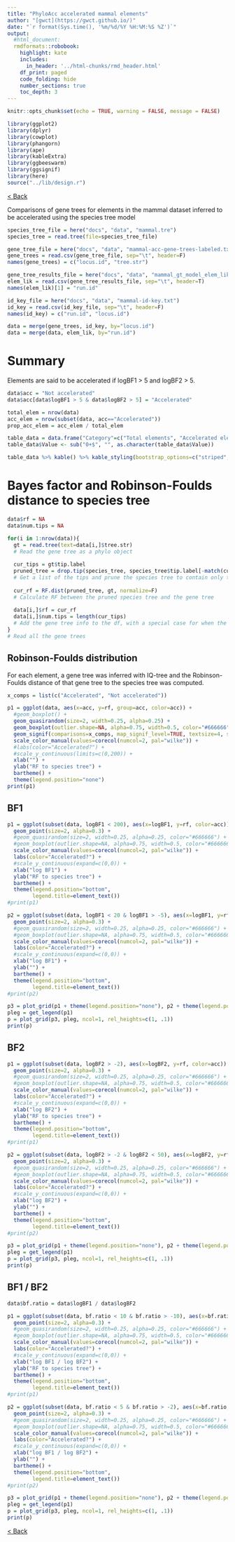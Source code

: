 ```yaml
---
title: "PhyloAcc accelerated mammal elements"
author: "[gwct](https://gwct.github.io/)"
date: "`r format(Sys.time(), '%m/%d/%Y %H:%M:%S %Z')`"
output:
  #html_document:
  rmdformats::robobook:
    highlight: kate
    includes:
      in_header: '../html-chunks/rmd_header.html'
    df_print: paged
    code_folding: hide
    number_sections: true
    toc_depth: 3
---
```



```r
knitr::opts_chunk$set(echo = TRUE, warning = FALSE, message = FALSE)

library(ggplot2)
library(dplyr)
library(cowplot)
library(phangorn)
library(ape)
library(kableExtra)
library(ggbeeswarm)
library(ggsignif)
library(here)
source("../lib/design.r")
```

[< Back ](index.html)

Comparisons of gene trees for elements in the mammal dataset inferred to be accelerated using the species tree model

```r
species_tree_file = here("docs", "data", "mammal.tre")
species_tree = read.tree(file=species_tree_file)

gene_tree_file = here("docs", "data", "mammal-acc-gene-trees-labeled.txt")
gene_trees = read.csv(gene_tree_file, sep="\t", header=F)
names(gene_trees) = c("locus.id", "tree.str")

gene_tree_results_file = here("docs", "data", "mammal_gt_model_elem_lik.txt")
elem_lik = read.csv(gene_tree_results_file, sep="\t", header=T)
names(elem_lik)[1] = "run.id"

id_key_file = here("docs", "data", "mammal-id-key.txt")
id_key = read.csv(id_key_file, sep="\t", header=F)
names(id_key) = c("run.id", "locus.id")

data = merge(gene_trees, id_key, by="locus.id")
data = merge(data, elem_lik, by="run.id")

```

# Summary

Elements are said to be accelerated if logBF1 > 5 and logBF2 > 5.

```r

data$acc = "Not accelerated"
data$acc[data$logBF1 > 5 & data$logBF2 > 5] = "Accelerated"

total_elem = nrow(data)
acc_elem = nrow(subset(data, acc=="Accelerated"))
prop_acc_elem = acc_elem / total_elem

table_data = data.frame("Category"=c("Total elements", "Accelerated elements", "Proportion accelerated"), "Value"=c(total_elem, acc_elem, signif(prop_acc_elem, 4)))
table_data$Value <- sub("0+$", "", as.character(table_data$Value))

table_data %>% kable() %>% kable_styling(bootstrap_options=c("striped", "condended", "responsive"), full_width=F)

```

# Bayes factor and Robinson-Foulds distance to species tree

```r
data$rf = NA
data$num.tips = NA

for(i in 1:nrow(data)){
  gt = read.tree(text=data[i,]$tree.str)
  # Read the gene tree as a phylo object
  
  cur_tips = gt$tip.label
  pruned_tree = drop.tip(species_tree, species_tree$tip.label[-match(cur_tips, species_tree$tip.label)])
  # Get a list of the tips and prune the species tree to contain only those tips
  
  cur_rf = RF.dist(pruned_tree, gt, normalize=F)
  # Calculate RF between the pruned species tree and the gene tree
  
  data[i,]$rf = cur_rf
  data[i,]$num.tips = length(cur_tips)
  # Add the gene tree info to the df, with a special case for when the RF is 0
}
# Read all the gene trees

```

## Robinson-Foulds distribution

For each element, a gene tree was inferred with IQ-tree and the Robinson-Foulds distance of that gene tree to the species tree was computed.

```r

x_comps = list(c("Accelerated", "Not accelerated"))

p1 = ggplot(data, aes(x=acc, y=rf, group=acc, color=acc)) +
  #geom_boxplot() +
  geom_quasirandom(size=2, width=0.25, alpha=0.25) +
  geom_boxplot(outlier.shape=NA, alpha=0.75, width=0.5, color="#666666") +
  geom_signif(comparisons=x_comps, map_signif_level=TRUE, textsize=4, size=1, step_increase=0.12, margin_top=0.1, color="#333333") +
  scale_color_manual(values=corecol(numcol=2, pal="wilke")) +
  #labs(color="Accelerated?") +
  #scale_y_continuous(limits=c(0,200)) +
  xlab("") +
  ylab("RF to species tree") +
  bartheme() +
  theme(legend.position="none")
print(p1)


```

## BF1

```r

p1 = ggplot(subset(data, logBF1 < 200), aes(x=logBF1, y=rf, color=acc)) +
  geom_point(size=2, alpha=0.3) +
  #geom_quasirandom(size=2, width=0.25, alpha=0.25, color="#666666") +
  #geom_boxplot(outlier.shape=NA, alpha=0.75, width=0.5, color="#666666") +
  scale_color_manual(values=corecol(numcol=2, pal="wilke")) +
  labs(color="Accelerated?") +
  #scale_y_continuous(expand=c(0,0)) +
  xlab("log BF1") +
  ylab("RF to species tree") +
  bartheme() +
  theme(legend.position="bottom",
        legend.title=element_text())
#print(p1)

p2 = ggplot(subset(data, logBF1 < 20 & logBF1 > -5), aes(x=logBF1, y=rf, color=acc)) +
  geom_point(size=2, alpha=0.3) +
  #geom_quasirandom(size=2, width=0.25, alpha=0.25, color="#666666") +
  #geom_boxplot(outlier.shape=NA, alpha=0.75, width=0.5, color="#666666") +
  scale_color_manual(values=corecol(numcol=2, pal="wilke")) +
  labs(color="Accelerated?") +
  #scale_y_continuous(expand=c(0,0)) +
  xlab("log BF1") +
  ylab("") +
  bartheme() +
  theme(legend.position="bottom",
        legend.title=element_text())
#print(p2)

p3 = plot_grid(p1 + theme(legend.position="none"), p2 + theme(legend.position="none"), ncol=2)
pleg = get_legend(p1)
p = plot_grid(p3, pleg, ncol=1, rel_heights=c(1, .1))
print(p)

```

## BF2

```r

p1 = ggplot(subset(data, logBF2 > -2), aes(x=logBF2, y=rf, color=acc)) +
  geom_point(size=2, alpha=0.3) +
  #geom_quasirandom(size=2, width=0.25, alpha=0.25, color="#666666") +
  #geom_boxplot(outlier.shape=NA, alpha=0.75, width=0.5, color="#666666") +
  scale_color_manual(values=corecol(numcol=2, pal="wilke")) +
  labs(color="Accelerated?") +
  #scale_y_continuous(expand=c(0,0)) +
  xlab("log BF2") +
  ylab("RF to species tree") +
  bartheme() +
  theme(legend.position="bottom",
        legend.title=element_text())
#print(p1)

p2 = ggplot(subset(data, logBF2 > -2 & logBF2 < 50), aes(x=logBF2, y=rf, color=acc)) +
  geom_point(size=2, alpha=0.3) +
  #geom_quasirandom(size=2, width=0.25, alpha=0.25, color="#666666") +
  #geom_boxplot(outlier.shape=NA, alpha=0.75, width=0.5, color="#666666") +
  scale_color_manual(values=corecol(numcol=2, pal="wilke")) +
  labs(color="Accelerated?") +
  #scale_y_continuous(expand=c(0,0)) +
  xlab("log BF2") +
  ylab("") +
  bartheme() +
  theme(legend.position="bottom",
        legend.title=element_text())
#print(p2)

p3 = plot_grid(p1 + theme(legend.position="none"), p2 + theme(legend.position="none"), ncol=2)
pleg = get_legend(p1)
p = plot_grid(p3, pleg, ncol=1, rel_heights=c(1, .1))
print(p)

```

## BF1 / BF2

```r

data$bf.ratio = data$logBF1 / data$logBF2

p1 = ggplot(subset(data, bf.ratio < 10 & bf.ratio > -10), aes(x=bf.ratio, y=rf, color=acc)) +
  geom_point(size=2, alpha=0.3) +
  #geom_quasirandom(size=2, width=0.25, alpha=0.25, color="#666666") +
  #geom_boxplot(outlier.shape=NA, alpha=0.75, width=0.5, color="#666666") +
  scale_color_manual(values=corecol(numcol=2, pal="wilke")) +
  labs(color="Accelerated?") +
  #scale_y_continuous(expand=c(0,0)) +
  xlab("log BF1 / log BF2") +
  ylab("RF to species tree") +
  bartheme() +
  theme(legend.position="bottom",
        legend.title=element_text())
#print(p1)

p2 = ggplot(subset(data, bf.ratio < 5 & bf.ratio > -2), aes(x=bf.ratio, y=rf, color=acc)) +
  geom_point(size=2, alpha=0.3) +
  #geom_quasirandom(size=2, width=0.25, alpha=0.25, color="#666666") +
  #geom_boxplot(outlier.shape=NA, alpha=0.75, width=0.5, color="#666666") +
  scale_color_manual(values=corecol(numcol=2, pal="wilke")) +
  labs(color="Accelerated?") +
  #scale_y_continuous(expand=c(0,0)) +
  xlab("log BF1 / log BF2") +
  ylab("") +
  bartheme() +
  theme(legend.position="bottom",
        legend.title=element_text())
#print(p2)

p3 = plot_grid(p1 + theme(legend.position="none"), p2 + theme(legend.position="none"), ncol=2)
pleg = get_legend(p1)
p = plot_grid(p3, pleg, ncol=1, rel_heights=c(1, .1))
print(p)

```


[< Back ](index.html)

















